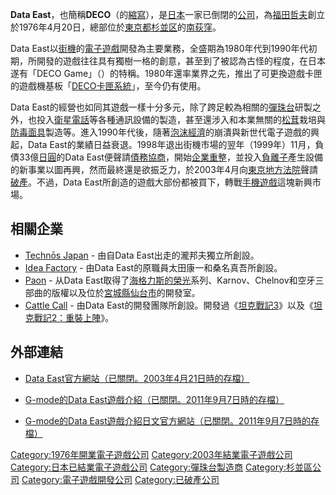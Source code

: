 {{NoteTA
| G1=Games
| 1=zh-cn:重装机兵; zh-tw:坦克戰記;
}}
{{Infobox company
| name = Data East株式會社
| name_en = Data East Corporation
| logo =File:Data East.png
| caption =Data East企业标识
| type = 股份有限公司
| traded_as =
| ROC_UBN =
| native_name = データイースト株式会社
| native_name_lang = ja
| fate = [[破产|破产]]
| predecessor =
| successor =
| foundation = {{Start date|1976|4|20}}
| founder =[[福田哲夫|福田哲夫]]
| defunct = {{End date|2003|6|25}}
| location = [[东京都|东京都]][[杉并区|杉并区]][[南荻洼|南荻洼]]4丁目41-10<br />Data East大楼
| locations =
| area_served =
| key_people = 福田哲夫
| industry = 家庭电子游戏软件开发<br />电子设备的开发、制造与销售
| products = [[重装机兵系列|重装机兵系列]]
| services =
| revenue =
| operating_income =
| net_income =
| aum = <!-- Only used with financial services companies -->
| assets =
| equity =
| owner =
| num_employees =
| parent =
| divisions =
| subsid =Data East USA, inc.<br />Data East Pinball inc
| homepage = www.dataeast-corp.co.jp（已关闭）
| zip_code =
| telephone_no =
| slogan =
| capital = 2.825亿日元
| market_value =
| P/E ratio =
| earnings per share =
| Net asset value =
| accounting_period =
| major_shareholder =
| footnotes = 2003年4月，在[[东京地方法院|东京地方法院]]声请破产。
}}
'''Data East'''，也簡稱'''DECO'''（{{lang|en|'''D'''ata '''E'''ast '''Co'''rporation}}的[[縮寫|縮寫]]），是[[日本|日本]]一家已倒閉的[[公司|公司]]，為[[福田哲夫|福田哲夫]]創立於1976年4月20日，總部位於[[東京都|東京都]][[杉並区|杉並区]]的[[南荻窪|南荻窪]]。

Data East以[[街機|街機]]的[[電子遊戲|電子遊戲]]開發為主要業務，全盛期為1980年代到1990年代初期，所開發的遊戲往往具有獨樹一格的創意，甚至到了被認為古怪的程度，在日本遂有「DECO Game」（{{lang|ja|デコゲー}}）的特稱。1980年還率業界之先，推出了可更換遊戲卡匣的遊戲機基板「[[DECO卡匣系統|DECO卡匣系統]]」，至今仍有使用。

Data East的經營也如同其遊戲一樣十分多元，除了跨足較為相關的[[彈珠台|彈珠台]]研製之外，也投入[[衛星電話|衛星電話]]等各種通訊設備的製造，甚至還涉入和本業無關的[[松茸|松茸]]栽培與[[防毒面具|防毒面具]]製造等。進入1990年代後，隨著[[日本泡沫经济|泡沫經濟]]的崩潰與新世代電子遊戲的興起，Data East的業績日益衰退。1998年退出街機市場的翌年（1999年）11月，負債33億[[日圓|日圓]]的Data East便聲請[[債務協商|債務協商]]，開始[[企業重整|企業重整]]，並投入[[負離子_(流行語)|負離子]]產生設備的新事業以圖再興，然而最終還是欲振乏力，於2003年4月向[[東京地方法院|東京地方法院]]聲請[[破產|破產]]。不過，Data East所創造的遊戲大部份都被{{link-en|G-Mode|G-Mode}}買下，轉戰[[手機遊戲|手機遊戲]]這塊新興市場。

== 相關企業 ==
* [[Technōs_Japan|Technōs Japan]] - 由自Data East出走的瀧邦夫獨立所創設。
* [[Idea_Factory|Idea Factory]] - 由Data East的原職員太田康一和桑名真吾所創設。
* [[Paon|Paon]] - 从Data East取得了[[海格力斯的榮光|海格力斯的榮光]]系列、Karnov、Chelnov和空牙三部曲的版權以及位於[[宮城縣|宮城縣]][[仙台市|仙台市]]的開發室。
* [[Cattle_Call|Cattle Call]] - 由Data East的開發團隊所創設。開發過《[[坦克戰記3|坦克戰記3]]》以及《[[坦克戰記2：重裝上陣|坦克戰記2：重裝上陣]]》。

== 外部連結 ==
* {{ja}}[https://web.archive.org/web/20030421153050/http://www.dataeast-corp.co.jp/ Data East官方網站（已關閉。2003年4月21日時的存檔）]
* {{en}}[https://web.archive.org/web/20110907135906/http://dataeastgames.com/ G-mode的Data East遊戲介紹（已關閉。2011年9月7日時的存檔）]
* {{ja}}[https://web.archive.org/web/20110907150007/http://dataeastgames.com/jp/ G-mode的Data East遊戲介紹日文官方網站（已關閉。2011年9月7日時的存檔）]

{{DEFAULTSORT:Data East}}
[[Category:1976年開業電子遊戲公司|Category:1976年開業電子遊戲公司]]
[[Category:2003年結業電子遊戲公司|Category:2003年結業電子遊戲公司]]
[[Category:日本已結業電子遊戲公司|Category:日本已結業電子遊戲公司]]
[[Category:彈珠台製造商|Category:彈珠台製造商]]
[[Category:杉並區公司|Category:杉並區公司]]
[[Category:電子遊戲開發公司|Category:電子遊戲開發公司]]
[[Category:已破產公司|Category:已破產公司]]